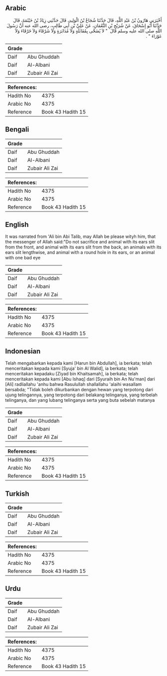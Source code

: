 ## Arabic


<div dir="rtl" lang="ar" style={{fontSize:'larger',backgroundColor:'#f8f9fa',padding:20}}>
أَخْبَرَنِي هَارُونُ بْنُ عَبْدِ اللَّهِ، قَالَ حَدَّثَنَا شُجَاعُ بْنُ الْوَلِيدِ، قَالَ حَدَّثَنِي زِيَادُ بْنُ خَيْثَمَةَ، قَالَ حَدَّثَنَا أَبُو إِسْحَاقَ، عَنْ شُرَيْحِ بْنِ النُّعْمَانِ، عَنْ عَلِيِّ بْنِ أَبِي طَالِبٍ، رضى الله عنه أَنَّ رَسُولَ اللَّهِ صلى الله عليه وسلم قَالَ ‏ "‏ لاَ يُضَحَّى بِمُقَابَلَةٍ وَلاَ مُدَابَرَةٍ وَلاَ شَرْقَاءَ وَلاَ خَرْقَاءَ وَلاَ عَوْرَاءَ ‏"‏ ‏.‏
</div>
<div style={{backgroundColor:'#f8f9fa',padding:20, marginBottom: 10}}><table> <thead> <tr> <th>Grade</th> <th></th> </tr> </thead> <tbody> <tr><td>Daif</td><td>Abu Ghuddah</td></tr><tr><td>Daif</td><td>Al-Albani</td></tr><tr><td>Daif</td><td>Zubair Ali Zai</td></tr></tbody></table><table> <thead> <tr> <th>References:</th> <th></th> </tr> </thead> <tbody><tr><td>Hadith No</td><td>4375</td></tr><tr><td>Arabic No</td><td>4375</td></tr><tr><td>Reference</td><td>Book 43 Hadith 15</td></tr></tbody></table></div>

## Bengali


<div dir="ltr" lang="bn" style={{fontSize:'larger',backgroundColor:'#f8f9fa',padding:20}}>

</div>
<div style={{backgroundColor:'#f8f9fa',padding:20, marginBottom: 10}}><table> <thead> <tr> <th>Grade</th> <th></th> </tr> </thead> <tbody> <tr><td>Daif</td><td>Abu Ghuddah</td></tr><tr><td>Daif</td><td>Al-Albani</td></tr><tr><td>Daif</td><td>Zubair Ali Zai</td></tr></tbody></table><table> <thead> <tr> <th>References:</th> <th></th> </tr> </thead> <tbody><tr><td>Hadith No</td><td>4375</td></tr><tr><td>Arabic No</td><td>4375</td></tr><tr><td>Reference</td><td>Book 43 Hadith 15</td></tr></tbody></table></div>

## English


<div dir="ltr" lang="en" style={{fontSize:'larger',backgroundColor:'#f8f9fa',padding:20}}>
It was narrated from 'Ali bin Abi Talib, may Allah be please wityh him, that the messenger of Allah said:"Do not sacrifice and animal with its ears slit from the front, and animal with its ears slit from the back, an animals with its ears slit lengthwise, and animal with a round hole in its ears, or an animal with one bad eye
</div>
<div style={{backgroundColor:'#f8f9fa',padding:20, marginBottom: 10}}><table> <thead> <tr> <th>Grade</th> <th></th> </tr> </thead> <tbody> <tr><td>Daif</td><td>Abu Ghuddah</td></tr><tr><td>Daif</td><td>Al-Albani</td></tr><tr><td>Daif</td><td>Zubair Ali Zai</td></tr></tbody></table><table> <thead> <tr> <th>References:</th> <th></th> </tr> </thead> <tbody><tr><td>Hadith No</td><td>4375</td></tr><tr><td>Arabic No</td><td>4375</td></tr><tr><td>Reference</td><td>Book 43 Hadith 15</td></tr></tbody></table></div>

## Indonesian


<div dir="ltr" lang="id" style={{fontSize:'larger',backgroundColor:'#f8f9fa',padding:20}}>
Telah mengabarkan kepada kami [Harun bin Abdullah], ia berkata; telah menceritakan kepada kami [Syuja' bin Al Walid], ia berkata; telah menceritakan kepadaku [Ziyad bin Khaitsamah], ia berkata; telah menceritakan kepada kami [Abu Ishaq] dari [Syuraih bin An Nu'man] dari [Ali] radliallahu 'anhu bahwa Rasulullah shallallahu 'alaihi wasallam bersabda; "Tidak boleh dikurbankan dengan hewan yang terpotong dari ujung telingannya, yang terpotong dari belakang telinganya, yang terbelah telinganya, dan yang lubang telinganya serta yang buta sebelah matanya
</div>
<div style={{backgroundColor:'#f8f9fa',padding:20, marginBottom: 10}}><table> <thead> <tr> <th>Grade</th> <th></th> </tr> </thead> <tbody> <tr><td>Daif</td><td>Abu Ghuddah</td></tr><tr><td>Daif</td><td>Al-Albani</td></tr><tr><td>Daif</td><td>Zubair Ali Zai</td></tr></tbody></table><table> <thead> <tr> <th>References:</th> <th></th> </tr> </thead> <tbody><tr><td>Hadith No</td><td>4375</td></tr><tr><td>Arabic No</td><td>4375</td></tr><tr><td>Reference</td><td>Book 43 Hadith 15</td></tr></tbody></table></div>

## Turkish


<div dir="ltr" lang="tr" style={{fontSize:'larger',backgroundColor:'#f8f9fa',padding:20}}>

</div>
<div style={{backgroundColor:'#f8f9fa',padding:20, marginBottom: 10}}><table> <thead> <tr> <th>Grade</th> <th></th> </tr> </thead> <tbody> <tr><td>Daif</td><td>Abu Ghuddah</td></tr><tr><td>Daif</td><td>Al-Albani</td></tr><tr><td>Daif</td><td>Zubair Ali Zai</td></tr></tbody></table><table> <thead> <tr> <th>References:</th> <th></th> </tr> </thead> <tbody><tr><td>Hadith No</td><td>4375</td></tr><tr><td>Arabic No</td><td>4375</td></tr><tr><td>Reference</td><td>Book 43 Hadith 15</td></tr></tbody></table></div>

## Urdu


<div dir="rtl" lang="ur" style={{fontSize:'larger',backgroundColor:'#f8f9fa',padding:20}}>

</div>
<div style={{backgroundColor:'#f8f9fa',padding:20, marginBottom: 10}}><table> <thead> <tr> <th>Grade</th> <th></th> </tr> </thead> <tbody> <tr><td>Daif</td><td>Abu Ghuddah</td></tr><tr><td>Daif</td><td>Al-Albani</td></tr><tr><td>Daif</td><td>Zubair Ali Zai</td></tr></tbody></table><table> <thead> <tr> <th>References:</th> <th></th> </tr> </thead> <tbody><tr><td>Hadith No</td><td>4375</td></tr><tr><td>Arabic No</td><td>4375</td></tr><tr><td>Reference</td><td>Book 43 Hadith 15</td></tr></tbody></table></div>